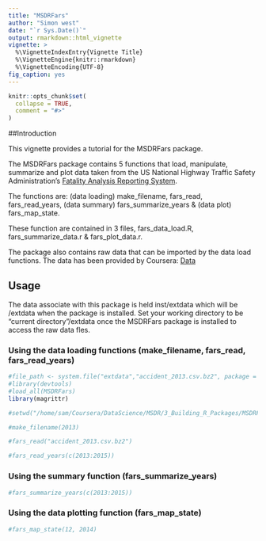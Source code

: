 ```yaml
---
title: "MSDRFars"
author: "Simon west"
date: "`r Sys.Date()`"
output: rmarkdown::html_vignette
vignette: >
  %\VignetteIndexEntry{Vignette Title}
  %\VignetteEngine{knitr::rmarkdown}
  %\VignetteEncoding{UTF-8}
fig_caption: yes
---
```


```r
knitr::opts_chunk$set(
  collapse = TRUE,
  comment = "#>"
)
```
##Introduction

This vignette provides a tutorial for the MSDRFars package. 

The MSDRFars package contains 5 functions that load, manipulate, summarize and plot data taken from the 
US National Highway Traffic Safety Administration's [Fatality Analysis Reporting System](https://www.nhtsa.gov/Data/Fatality-Analysis-Reporting-System-(FARS)). 

The functions are: (data loading) make_filename, fars_read, fars_read_years, (data summary) fars_summarize_years & (data plot) fars_map_state.

These function are contained in 3 files, fars_data_load.R, fars_summarize_data.r & fars_plot_data.r.

The package also contains raw data that can be imported by the data load functions. The data has been provided by Coursera: [Data](https://d3c33hcgiwev3.cloudfront.net/_e1adac2a5f05192dc8780f3944feec13_fars_data.zip?Expires=1524960000&Signature=NXHupBg-gcvZzp0GLhXufqChLvchI4-EJ9ixVfEN9NSk3SAKfTc0uhkYVBnZAcSXbxwicOVgl3T3zriG~CHVncI59bWZyYz0ys8tMfvI5VQmAvFeywBg8rzWsjxduRWDi7DaNGS8WLTyucTi3UT9SLNV0GRaiw0IndPcEFwgo-8_&Key-Pair-Id=APKAJLTNE6QMUY6HBC5A)
 
## Usage
The data associate with this package is held inst/extdata which will be /extdata when the package is installed. Set your working directory to be "current directory"/extdata once the MSDRFars package is installed to access the raw data fles.

### Using the data loading functions (make_filename, fars_read, fars_read_years)


```r
#file_path <- system.file("extdata","accident_2013.csv.bz2", package = "MSDRFars")
#library(devtools)
#load_all(MSDRFars)
library(magrittr)

#setwd("/home/sam/Coursera/DataScience/MSDR/3_Building_R_Packages/MSDRFars")

```
 

```r

#make_filename(2013)

```

```r
#fars_read("accident_2013.csv.bz2")
```

```r
#fars_read_years(c(2013:2015))
```


### Using the summary function (fars_summarize_years)


```r
#fars_summarize_years(c(2013:2015))
```

### Using the data plotting function (fars_map_state)
```r
#fars_map_state(12, 2014)
```

